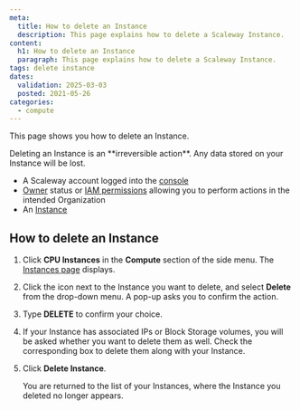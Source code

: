```yaml
---
meta:
  title: How to delete an Instance
  description: This page explains how to delete a Scaleway Instance.
content:
  h1: How to delete an Instance
  paragraph: This page explains how to delete a Scaleway Instance.
tags: delete instance
dates:
  validation: 2025-03-03
  posted: 2021-05-26
categories:
  - compute
---
```


This page shows you how to delete an Instance.

<Message type="important">
  Deleting an Instance is an **irreversible action**. Any data stored on your Instance will be lost.
</Message>

<Macro id="requirements" />

- A Scaleway account logged into the [console](https://console.scaleway.com)
- [Owner](/iam/concepts/#owner) status or [IAM permissions](/iam/concepts/#permission) allowing you to perform actions in the intended Organization
- An [Instance](/instances/how-to/create-an-instance/)

## How to delete an Instance

1. Click **CPU Instances** in the **Compute** section of the side menu. The [Instances page](https://console.scaleway.com/instance/servers) displays.
2. Click the <Icon name="more" /> icon next to the Instance you want to delete, and select **Delete** from the drop-down menu.
    A pop-up asks you to confirm the action.
3. Type **DELETE** to confirm your choice.
4. If your Instance has associated IPs or Block Storage volumes, you will be asked whether you want to delete them as well. Check the corresponding box to delete them along with your Instance.
5. Click **Delete Instance**.

    You are returned to the list of your Instances, where the Instance you deleted no longer appears.

